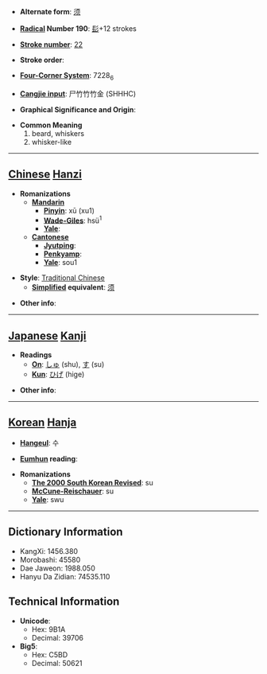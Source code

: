 * '''Alternate form''': [[须]]

* '''[[Wiktionary:Chinese radical index| Radical]] Number 190''': [[Wiktionary:Chinese radical index 髟|髟]]+12 strokes

* '''[[Wiktionary:Chinese total strokes index|Stroke number]]''': [[Wiktionary:Chinese total strokes index 22|22]]

* '''Stroke order''': 

* '''[[Wiktionary:Chinese four corner index|Four-Corner System]]''': 7228<sub>6</sub>

* '''[[Wiktionary:Chinese Cangjie index|Cangjie input]]''': 尸竹竹竹金 (SHHHC)

* '''Graphical Significance and Origin''': 

* '''Common Meaning'''
*#beard, whiskers
*# whisker-like


----

== [[Chinese]] [[Hanzi]] ==

* '''Romanizations'''
** '''[[Mandarin]]'''
*** '''[[Pinyin]]''': xū (xu1)
*** '''[[Wade-Giles]]''': hsü<sup>1</sup>
*** '''[[Yale]]''': 
** '''[[Cantonese]]'''
*** '''[[Jyutping]]''':
*** '''[[Penkyamp]]''': 
*** '''[[Yale]]''': sou1

* '''Style''': [[Traditional Chinese]] 
** '''[[Simplified Chinese|Simplified]] equivalent''': [[须]]

* '''Other info''': 

----

== [[Japanese]] [[Kanji]] ==

* '''Readings'''
** '''[[On]]''': [[しゅ]] (shu), [[す]] (su)
** '''[[Kun]]''': [[ひげ]] (hige)

* '''Other info''':  

----

== [[Korean]] [[Hanja]] ==

* '''[[Hangeul]]''': 수

* '''[[Eumhun]] reading''': 

* '''Romanizations'''
** '''[[The 2000 South Korean Revised Romanization|The 2000 South Korean Revised]]''': su
** '''[[McCune-Reischauer]]''': su
** '''[[Yale]]''': swu

----

== Dictionary Information ==

* KangXi: 1456.380
* Morobashi: 45580
* Dae Jaweon: 1988.050
* Hanyu Da Zidian: 74535.110

== Technical Information ==

* '''Unicode''':
** Hex: 9B1A
** Decimal: 39706
* '''Big5''':
** Hex: C5BD
** Decimal: 50621